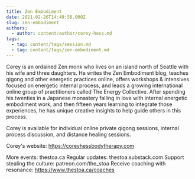 ```yaml
---
title: Zen Embodiment
date: 2021-02-26T14:49:58.000Z
slug: zen-embodiment
authors:
  - author: content/author/corey-hess.md
tags:
  - tag: content/tags/session.md
  - tag: content/tags/zen-embodiment.md
---
```


Corey is an ordained Zen monk who lives on an island north of Seattle with his wife and three daughters. He writes the Zen Embodiment blog, teaches qigong and other energetic practices online, offers workshops & intensives focused on energetic internal process, and leads a growing international online group of practitioners called The Energy Collective. After spending his twenties in a Japanese monastery falling in love with internal energetic embodiment work, and then fifteen years learning to integrate those experiences, he has unique creative insights to help guide others in this process.

Corey is available for individual online private qigong sessions, internal process discussion, and distance healing sessions.

Corey's website: https://coreyhessbodytherapy.com

More events: thestoa.ca
Regular updates: thestoa.substack.com
Support stealing the culture: patreon.com/the_stoa
Receive coaching with resonance: https://www.thestoa.ca/coaches
